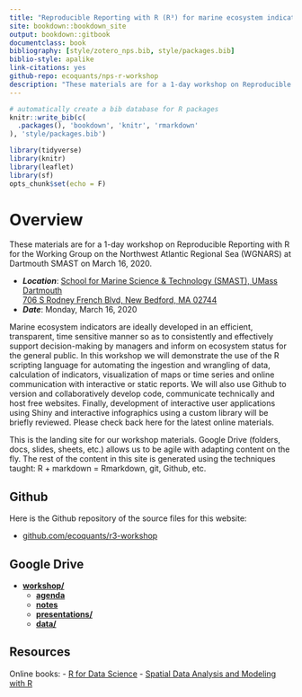 ```yaml
--- 
title: "Reproducible Reporting with R (R³) for marine ecosystem indicators"
site: bookdown::bookdown_site
output: bookdown::gitbook
documentclass: book
bibliography: [style/zotero_nps.bib, style/packages.bib]
biblio-style: apalike
link-citations: yes
github-repo: ecoquants/nps-r-workshop
description: "These materials are for a 1-day workshop on Reproducible Reporting with R for the Working Group on the Northwest Atlantic Regional Sea (WGNARS) at Dartmouth SMAST on March 16, 2020. The output format is using `bookdown::gitbook()`."
---
```


```r
# automatically create a bib database for R packages
knitr::write_bib(c(
  .packages(), 'bookdown', 'knitr', 'rmarkdown'
), 'style/packages.bib')
```

```r
library(tidyverse)
library(knitr)
library(leaflet)
library(sf)
opts_chunk$set(echo = F)
```

# Overview {-}

These materials are for a 1-day workshop on Reproducible Reporting with R for the Working Group on the Northwest Atlantic Regional Sea (WGNARS) at Dartmouth SMAST on March 16, 2020.

- _**Location**_: [School for Marine Science & Technology (SMAST), UMass Dartmouth](https://www.umassd.edu/smast/)<br>
[706 S Rodney French Blvd, New Bedford, MA 02744](https://goo.gl/maps/LWMUfGmGsYdcAVo58)<br>
- _**Date**_: Monday, March 16, 2020

Marine ecosystem indicators are ideally developed in an efficient, transparent, time sensitive manner so as to consistently and effectively support decision-making by managers and inform on ecosystem status for the general public. In this workshop we will demonstrate the use of the R scripting language for automating the ingestion and wrangling of data, calculation of indicators, visualization of maps or time series and online communication with interactive or static reports. We will also use Github to version and collaboratively develop code, communicate technically and host free websites. Finally, development of interactive user applications using Shiny and interactive infographics using a custom library will be briefly reviewed. Please check back here for the latest online materials.

This is the landing site for our workshop materials. Google Drive (folders, docs, slides, sheets, etc.) allows us to be agile with adapting content on the fly. The rest of the content in this site is generated using the techniques taught: R + markdown = Rmarkdown, git, Github, etc.

## Github {-}

Here is the Github repository of the source files for this website:

- [github.com/ecoquants/r3-workshop](https://github.com/ecoquants/r3-workshop)

## Google Drive {-}

- [**workshop/**](https://drive.google.com/drive/u/1/folders/1l5ESwDXPdotgNypDRhZzvEmDhFd6NH3y)
    - [**agenda**](https://docs.google.com/document/d/1oxx5d1YOp5vlb5wiQw76HZtvbOTzhYED0xFlhLSJ-ok/edit#)
    - [**notes**](https://docs.google.com/document/d/13Ua3Wnwur59GiDNMxFc2uJRREEY0D3Vvpp__LWFMCuw/edit#)
    - [**presentations/**](https://drive.google.com/drive/u/1/folders/1lIBCl9xbjrbRtuQqtedlNQYDJvjORUzM)
    - [**data/**](https://drive.google.com/drive/u/1/folders/1ChK39e3oJtVYrfx4rYjzdifW-v8xA8bK)

## Resources {-}

Online books:
- [R for Data Science](http://r4ds.had.co.nz/)
- [Spatial Data Analysis and Modeling with R](http://rspatial.org)

